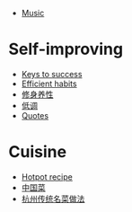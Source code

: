 * [[Music]]
 
= Self-improving =
* [[Keys to success]]
* [[Efficient habits]]
* [[修身养性]]
* [[低调]]
* [[Quotes]]

= Cuisine =
* [[Hotpot recipe]]
* [[中国菜]]
* [http://news.dahangzhou.com/193551.html 杭州传统名菜做法]
